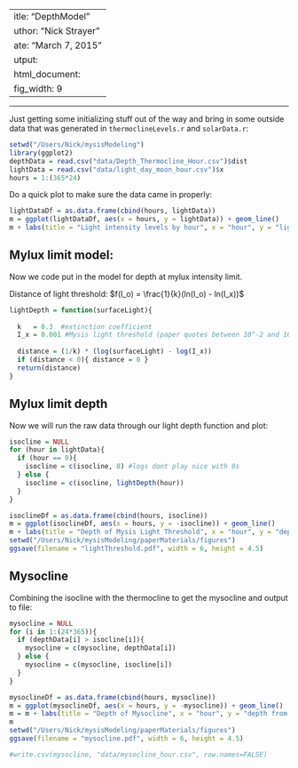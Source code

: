  ---
title: "DepthModel"
author: "Nick Strayer"
date: "March 7, 2015"
output:
  html_document:
    fig_width: 9
---

---

Just getting some initializing stuff out of the way and bring in some outside data that was generated in `thermoclineLevels.r` and `solarData.r`:

```r
setwd("/Users/Nick/mysisModeling")
library(ggplot2)
depthData = read.csv("data/Depth_Thermocline_Hour.csv")$dist
lightData = read.csv("data/light_day_moon_hour.csv")$x
hours = 1:(365*24)
```

Do a quick plot to make sure the data came in properly: 

```r
lightDataDf = as.data.frame(cbind(hours, lightData))
m = ggplot(lightDataDf, aes(x = hours, y = lightData)) + geom_line() 
m + labs(title = "Light intensity levels by hour", x = "hour", y = "light intensity")
```

## Mylux limit model: 

Now we code put in the model for depth at mylux intensity limit. 

Distance of light threshold:  $f(I_o) = \frac{1}{k}(ln(I_o)  - ln(I_x))$

```r
lightDepth = function(surfaceLight){
  
  k   = 0.3  #extinction coefficient
  I_x = 0.001 #Mysis light threshold (paper quotes between 10^-2 and 10^-4)
  
  distance = (1/k) * (log(surfaceLight) - log(I_x))
  if (distance < 0){ distance = 0 }
  return(distance)
}

```


## Mylux limit depth
Now we will run the raw data through our light depth function and plot: 
```r
isocline = NULL
for (hour in lightData){
  if (hour == 0){
    isocline = c(isocline, 0) #logs dont play nice with 0s
  } else {
    isocline = c(isocline, lightDepth(hour))
  }
}

isoclineDf = as.data.frame(cbind(hours, isocline))
m = ggplot(isoclineDf, aes(x = hours, y = -isocline)) + geom_line()
m + labs(title = "Depth of Mysis Light Threshold", x = "hour", y = "depth from surface")
setwd("/Users/Nick/mysisModeling/paperMaterials/figures")
ggsave(filename = "lightThreshold.pdf", width = 6, height = 4.5)

```

## Mysocline
Combining the isocline with the thermocline to get the mysocline and output to file: 

```r
mysocline = NULL
for (i in 1:(24*365)){
  if (depthData[i] > isocline[i]){
    mysocline = c(mysocline, depthData[i])
  } else {
    mysocline = c(mysocline, isocline[i])
  }
}

mysoclineDf = as.data.frame(cbind(hours, mysocline))
m = ggplot(mysoclineDf, aes(x = hours, y = -mysocline)) + geom_line()
m = m + labs(title = "Depth of Mysocline", x = "hour", y = "depth from surface (m)") 
m
setwd("/Users/Nick/mysisModeling/paperMaterials/figures")
ggsave(filename = "mysocline.pdf", width = 6, height = 4.5)

#write.csv(mysocline, "data/mysocline_hour.csv", row.names=FALSE)
```

